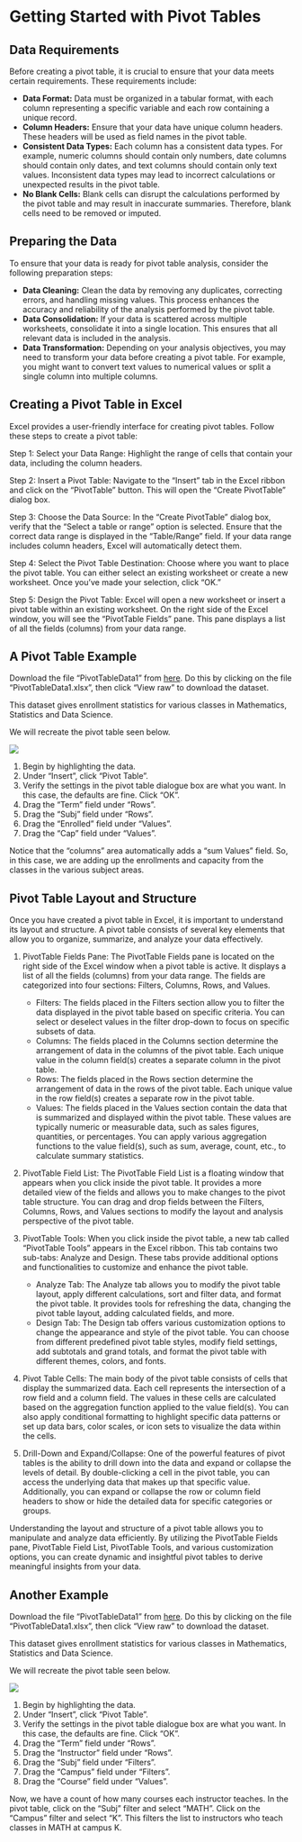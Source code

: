 # Getting Started with Pivot Tables


## Data Requirements

Before creating a pivot table, it is crucial to ensure that your data meets certain requirements. These requirements include:

  *  **Data Format:** Data must be organized in a tabular format, with each column representing a specific variable and each row containing a unique record. 
  *  **Column Headers:** Ensure that your data have unique column headers. These headers will be used as field names in the pivot table.
  *  **Consistent Data Types:** Each column has a consistent data types. For example, numeric columns should contain only numbers, date columns should contain only dates, and text columns should contain only text values. Inconsistent data types may lead to incorrect calculations or unexpected results in the pivot table.
  *  **No Blank Cells:** Blank cells can disrupt the calculations performed by the pivot table and may result in inaccurate summaries.  Therefore, blank cells need to be removed or imputed.


## Preparing the Data

To ensure that your data is ready for pivot table analysis, consider the following preparation steps:

  *  **Data Cleaning:** Clean the data by removing any duplicates, correcting errors, and handling missing values. This process enhances the accuracy and reliability of the analysis performed by the pivot table.
  *  **Data Consolidation:** If your data is scattered across multiple worksheets, consolidate it into a single location. This ensures that all relevant data is included in the analysis.
  *  **Data Transformation:** Depending on your analysis objectives, you may need to transform your data before creating a pivot table. For example, you might want to convert text values to numerical values or split a single column into multiple columns. 


## Creating a Pivot Table in Excel

Excel provides a user-friendly interface for creating pivot tables. Follow these steps to create a pivot table:

Step 1: Select your Data Range: Highlight the range of cells that contain your data, including the column headers.

Step 2: Insert a Pivot Table: Navigate to the "Insert" tab in the Excel ribbon and click on the "PivotTable" button. This will open the "Create PivotTable" dialog box.

Step 3: Choose the Data Source: In the "Create PivotTable" dialog box, verify that the "Select a table or range" option is selected. Ensure that the correct data range is displayed in the "Table/Range" field. If your data range includes column headers, Excel will automatically detect them.

Step 4: Select the Pivot Table Destination: Choose where you want to place the pivot table. You can either select an existing worksheet or create a new worksheet. Once you've made your selection, click "OK."

Step 5: Design the Pivot Table: Excel will open a new worksheet or insert a pivot table within an existing worksheet. On the right side of the Excel window, you will see the "PivotTable Fields" pane. This pane displays a list of all the fields (columns) from your data range.


## A Pivot Table Example

Download the file "PivotTableData1" from [here](https://github.com/JoeH123/Data).  Do this by clicking on the file "PivotTableData1.xlsx", then click "View raw" to download the dataset.

This dataset gives enrollment statistics for various classes in Mathematics, Statistics and Data Science.

We will recreate the pivot table seen below.

![](PT1.png)

1.  Begin by highlighting the data.
2.  Under "Insert", click "Pivot Table".
3.  Verify the settings in the pivot table dialogue box are what you want.  In this case, the defaults are fine.  Click "OK".
4.  Drag the "Term" field under "Rows".
5.  Drag the "Subj" field under "Rows".
6.  Drag the "Enrolled" field under "Values".
7.  Drag the "Cap" field under "Values".

Notice that the "columns" area automatically adds a "sum Values" field.  So, in this case, we are adding up the enrollments and capacity from the classes in the various subject areas.




## Pivot Table Layout and Structure


Once you have created a pivot table in Excel, it is important to understand its layout and structure. A pivot table consists of several key elements that allow you to organize, summarize, and analyze your data effectively. 

1.  PivotTable Fields Pane:
The PivotTable Fields pane is located on the right side of the Excel window when a pivot table is active. It displays a list of all the fields (columns) from your data range. The fields are categorized into four sections: Filters, Columns, Rows, and Values.
    *  Filters: The fields placed in the Filters section allow you to filter the data displayed in the pivot table based on specific criteria. You can select or deselect values in the filter drop-down to focus on specific subsets of data.
    *  Columns: The fields placed in the Columns section determine the arrangement of data in the columns of the pivot table. Each unique value in the column field(s) creates a separate column in the pivot table.
    *  Rows: The fields placed in the Rows section determine the arrangement of data in the rows of the pivot table. Each unique value in the row field(s) creates a separate row in the pivot table.
    *  Values: The fields placed in the Values section contain the data that is summarized and displayed within the pivot table. These values are typically numeric or measurable data, such as sales figures, quantities, or percentages. You can apply various aggregation functions to the value field(s), such as sum, average, count, etc., to calculate summary statistics.
    
2.  PivotTable Field List:
The PivotTable Field List is a floating window that appears when you click inside the pivot table. It provides a more detailed view of the fields and allows you to make changes to the pivot table structure. You can drag and drop fields between the Filters, Columns, Rows, and Values sections to modify the layout and analysis perspective of the pivot table.

3.  PivotTable Tools:
When you click inside the pivot table, a new tab called "PivotTable Tools" appears in the Excel ribbon. This tab contains two sub-tabs: Analyze and Design. These tabs provide additional options and functionalities to customize and enhance the pivot table.
    *  Analyze Tab: The Analyze tab allows you to modify the pivot table layout, apply different calculations, sort and filter data, and format the pivot table. It provides tools for refreshing the data, changing the pivot table layout, adding calculated fields, and more.
    *  Design Tab: The Design tab offers various customization options to change the appearance and style of the pivot table. You can choose from different predefined pivot table styles, modify field settings, add subtotals and grand totals, and format the pivot table with different themes, colors, and fonts.
    
4.  Pivot Table Cells:
The main body of the pivot table consists of cells that display the summarized data. Each cell represents the intersection of a row field and a column field. The values in these cells are calculated based on the aggregation function applied to the value field(s). You can also apply conditional formatting to highlight specific data patterns or set up data bars, color scales, or icon sets to visualize the data within the cells.

5.  Drill-Down and Expand/Collapse:
One of the powerful features of pivot tables is the ability to drill down into the data and expand or collapse the levels of detail. By double-clicking a cell in the pivot table, you can access the underlying data that makes up that specific value. Additionally, you can expand or collapse the row or column field headers to show or hide the detailed data for specific categories or groups.

Understanding the layout and structure of a pivot table allows you to manipulate and analyze data efficiently. By utilizing the PivotTable Fields pane, PivotTable Field
List, PivotTable Tools, and various customization options, you can create dynamic and insightful pivot tables to derive meaningful insights from your data.




## Another Example

Download the file "PivotTableData1" from [here](https://github.com/JoeH123/Data).  Do this by clicking on the file "PivotTableData1.xlsx", then click "View raw" to download the dataset.

This dataset gives enrollment statistics for various classes in Mathematics, Statistics and Data Science.

We will recreate the pivot table seen below.

![](PT2.png)

1.  Begin by highlighting the data.
2.  Under "Insert", click "Pivot Table".
3.  Verify the settings in the pivot table dialogue box are what you want.  In this case, the defaults are fine.  Click "OK".
4.  Drag the "Term" field under "Rows".
5.  Drag the "Instructor" field under "Rows".
6.  Drag the "Subj" field under "Filters".
7.  Drag the "Campus" field under "Filters".
8.  Drag the "Course" field under "Values".

Now, we have a count of how many courses each instructor teaches.  In the pivot table, click on the "Subj" filter and select "MATH".  Click on the "Campus" filter and select "K".  This filters the list to instructors who teach classes in MATH at campus K.



